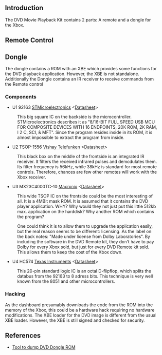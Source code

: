 ==Introduction==

The DVD Movie Playback Kit contains 2 parts: A remote and a dongle for the Xbox.

== Remote Control ==

== Dongle ==

The dongle contains a ROM with an XBE which provides some functions for the DVD playback application. However, the XBE is not standalone.
Additionally the Dongle contains an IR receiver to receive commands from the Remote control

=== Components ===

* U1 92163 [https://web.archive.org/web/20100617020513/http://www.st.com/ STMicroelectronics] &lt;[https://web.archive.org/web/20100617020513/http://www.st.com/stonline/books/pdf/docs/5521.pdf Datasheet]&gt;
: This big square IC on the backside is the microcontroller. STMicroelectronics describes it as "8/16-BIT FULL SPEED USB MCU FOR COMPOSITE DEVICES WITH 16 ENDPOINTS, 20K ROM, 2K RAM, I 2 C, SCI, &amp; MFT". Since the program resides inside in its ROM, it is almost impossible to extract the program from inside.

* U2 TSOP-1556 [https://web.archive.org/web/20100617020513/http://www.vishay.com/ Vishay Telefunken] &lt;[https://web.archive.org/web/20100617020513/http://www.vishay.com/docs/82029/82029.pdf Datasheet]&gt;
: This black box on the middle of the frontside is an integrated IR receiver. It filters the received infrared pulses and demodulates them. Its filter frequency is 56kHz, while 38kHz is standard for most remote controls. Therefore, chances are few other remotes will work with the Xbox receiver.

* U3 MX23C4000TC-10 [https://web.archive.org/web/20100617020513/http://www.macronix.com/ Macronix] &lt;[https://web.archive.org/web/20100617020513/http://www.macronix.com/QuickPlace/hq/PageLibrary48256D9D002BA613.nsf/h_6057FA6682A90C3948256DCE0052D2D3/67DCB124F1BE4E7D48256DC50039AC31/$File/MX23C4000-4.2.pdf/?OpenElement Datasheet]&gt;
: This wide TSOP IC on the frontside could be the most interesting of all. It is a 4MBit mask ROM. It is assumed that it contains the DVD player application. WHY? Why would they not just put this little 512kb max. application on the harddisk? Why another ROM which contains the program?

: One could think it is to allow them to upgrade the application easily, but the real reason seems to be different: licensing. As the label on the back notes: "Made under license from Dolby Laboratories". By including the software in the DVD Remote kit, they don't have to pay Dolby for every Xbox sold, but just for every DVD Remote kit sold. This allows them to keep the cost of the Xbox down.

* U4 HC574 [https://web.archive.org/web/20100617020513/http://www.ti.com/ Texas Instruments] &lt;[https://web.archive.org/web/20100617020513/http://focus.ti.com/lit/ds/symlink/sn74hc574.pdf Datasheet]&gt;
: This 20-pin standard logic IC is an octal D-flipflop, which splits the databus from the 92163 to 8 adress bits. This technique is very well known from the 8051 and other microcontrollers.



=== Hacking ===

As the dashboard presumably downloads the code from the ROM into the memory of the Xbox, this could be a hardware hack requiring no hardware modifications. The XBE loader for the DVD image is different from the usual XBE loader. However, the XBE is still signed and checked for security.

== References ==

* [https://github.com/JayFoxRox/xbox-tools/tree/master/dump-dvd-kit Tool to dump DVD Dongle ROM]